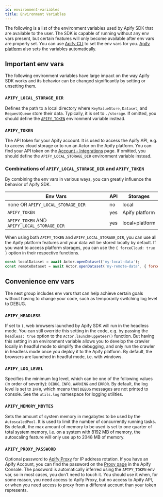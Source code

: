 ```yaml
---
id: environment-variables
title: Environment Variables
---
```



The following is a list of the environment variables used by Apify SDK that are available to the user.
The SDK is capable of running without any env vars present, but certain features will only become available
after env vars are properly set. You can use [Apify CLI](https://github.com/apify/apify-cli)
to set the env vars for you. [Apify platform](../guides/apify-platform) also sets the variables automatically.

## Important env vars

The following environment variables have large impact on the way Apify SDK works and its behavior
can be changed significantly by setting or unsetting them.

### `APIFY_LOCAL_STORAGE_DIR`

Defines the path to a local directory where <ApiLink to="apify/class/KeyValueStore">`KeyValueStore`</ApiLink>, <ApiLink to="apify/class/Dataset">`Dataset`</ApiLink>, and <ApiLink to="apify/class/RequestQueue">`RequestQueue`</ApiLink> store their data. Typically, it is set to `./storage`. If omitted, you should define the [`APIFY_TOKEN`](#apify_token) environment variable instead.

### `APIFY_TOKEN`

The API token for your Apify account. It is used to access the Apify API, e.g. to access cloud storage
or to run an Actor on the Apify platform. You can find your API token on the
[Account - Integrations](https://console.apify.com/account#/integrations) page. If omitted,
you should define the `APIFY_LOCAL_STORAGE_DIR` environment variable instead.

### Combinations of `APIFY_LOCAL_STORAGE_DIR` and `APIFY_TOKEN`

By combining the env vars in various ways, you can greatly influence the behavior of Apify SDK.

| Env Vars                                    | API | Storages       |
| ------------------------------------------- | --- | -------------- |
|  none OR `APIFY_LOCAL_STORAGE_DIR`          | no  | local          |
| `APIFY_TOKEN`                               | yes | Apify platform |
| `APIFY_TOKEN` AND `APIFY_LOCAL_STORAGE_DIR` | yes | local+platform |

When using both `APIFY_TOKEN` and `APIFY_LOCAL_STORAGE_DIR`, you can use all the Apify platform
features and your data will be stored locally by default. If you want to access platform storages,
you can use the `{ forceCloud: true }` option in their respective functions.

```js
const localDataset = await Actor.openDataset('my-local-data');
const remoteDataset = await Actor.openDataset('my-remote-data', { forceCloud: true });
```

## Convenience env vars

The next group includes env vars that can help achieve certain goals without having to change
your code, such as temporarily switching log level to DEBUG.

### `APIFY_HEADLESS`

If set to `1`, web browsers launched by Apify SDK will run in the headless mode. You can still override
this setting in the code, e.g. by passing the `headless: true` option to the
<ApiLink to="apify/class/Actor#launchPuppeteer">`Actor.launchPuppeteer()`</ApiLink> function. But having this setting
in an environment variable allows you to develop the crawler locally in headful mode to simplify the debugging,
and only run the crawler in headless mode once you deploy it to the Apify platform. By default, the browsers
are launched in headful mode, i.e. with windows.

### `APIFY_LOG_LEVEL`

Specifies the minimum log level, which can be one of the following values (in order of severity):
`DEBUG`, `INFO`, `WARNING` and `ERROR`. By default, the log level is set to `INFO`,
which means that `DEBUG` messages are not printed to console. See the <CrawleeApiLink to="core/class/Log">`utils.log`</CrawleeApiLink>
namespace for logging utilities.

### `APIFY_MEMORY_MBYTES`

Sets the amount of system memory in megabytes to be used by the <CrawleeApiLink to="core/class/AutoscaledPool">`AutoscaledPool`</CrawleeApiLink>.
It is used to limit the number of concurrently running tasks. By default, the max amount of memory
to be used is set to one quarter of total system memory, i.e. on a system with 8192 MB of memory,
the autoscaling feature will only use up to 2048 MB of memory.

### `APIFY_PROXY_PASSWORD`

Optional password to [Apify Proxy](https://docs.apify.com/proxy) for IP address rotation.
If you have an Apify Account, you can find the password on the [Proxy page](https://console.apify.com/proxy)
in the Apify Console. The password is automatically inferred using the `APIFY_TOKEN` env var,
so in most cases, you don't need to touch it. You should use it when, for some reason,
you need access to Apify Proxy, but no access to Apify API, or when you need access to
proxy from a different account than your token represents.
